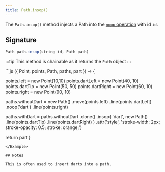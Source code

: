 ```yaml
---
title: Path.insop()
---
```


The `Path.insop()` method injects a Path into the [`noop`
operation](/reference/api/path/noop) with id `id`.

## Signature

```js
Path path.insop(string id, Path path)
```

:::tip
This method is chainable as it returns the `Path` object
:::

<Example caption="Example of the Path.insop() method">
```js
({ Point, points, Path, paths, part }) => {

points.left = new Point(10,10)
points.dartLeft = new Point(40, 10)
points.dartTip = new Point(50, 50)
points.dartRight = new Point(60, 10)
points.right = new Point(90, 10)

paths.withoutDart = new Path()
.move(points.left)
.line(points.dartLeft)
.noop('dart')
.line(points.right)

paths.withDart = paths.withoutDart
.clone()
.insop(
'dart',
new Path()
.line(points.dartTip)
.line(points.dartRight)
)
.attr('style', 'stroke-width: 2px; stroke-opacity: 0.5; stroke: orange;')

return part
}

```
</Example>

## Notes

This is often used to insert darts into a path.
```
